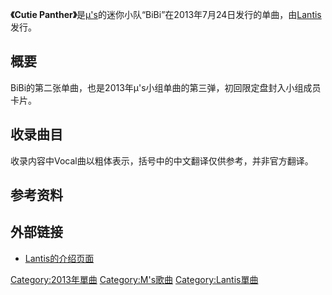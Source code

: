 {{refimprove|time=2017-06-07T13:53:32+00:00}}
{{Infobox Single 
| Name           = Cutie Panther
| Artist         = BiBi 〜绚濑绘里（[[南条爱乃|南条爱乃]]）、西木野真姬（[[Pile|Pile]]）、矢泽日香（[[德井青空|德井青空]]）from [[μ's|μ's]]〜
| Cover          = Cutie Panther.jpg
| Caption        = 单曲封面
| Album          = 
| A-side         = Cutie Panther
| B-side         = {{lang|ja|夏、終わらないで。}}
| Released       = 2013年7月24日
| Format         = [[CD|CD]]
| Recorded       = 
| Genre          = 
| Length         = {{Duration|m=4|s=33}}
| Label          = [[Lantis|Lantis]]
| Writer         = [[畑亚贵|畑亚贵]]（作词）<br>佐佐木裕（作曲#1）<br>渡边和纪（作曲#2）
| Producer       = 
| Certification  = 
| Chart position = *周榜第8位（Oricon公信榜）<ref>{{cite web |title=Cutie Panther |url=http://www.oricon.co.jp/prof/539425/products/1026242/1/ |accessdate=2017-06-07 |archiveurl=https://web.archive.org/web/20170607135041/http://www.oricon.co.jp/prof/539425/products/1026242/1/ |archivedate=2017-06-07 |language=ja |deadurl=yes }}</ref>
| Misc           = {{Extra chronology 2
  | Artist      = BiBi
  | Type        = single
  | Last single    = [[鑽石公主的憂鬱|鑽石公主的憂鬱]] <br> （2011年）
  | This single    = '''Cutie Panther''' <br> （2013年）
  | Next single    = [[冬天給予的預感|冬天給予的預感]] <br> （2014年）}}
{{Extra track listing
 | Album = [[μ's_Best_Album_Best_Live!_collection|μ's Best Album Best Live! collection]]
 | Type = greatest
 | prev_track = {{lang|ja|キミのくせに！}}
 | prev_no = 12
 | this_track = '''Cutie Panther'''
 | track_no = 13
 | next_track = {{lang|ja|夏、終わらないで。}}
 | next_no = 14
 }}
{{External music video|1={{YouTube|ObNybjJ43e0|{{lang|ja|【ラブライブ！】BiBi「Cutie Panther」試聴動画}}}}|Upper caption=官方试听}}
}}

'''《Cutie Panther》'''是[[μ's|μ's]]的迷你小队“BiBi”在2013年7月24日发行的单曲，由[[Lantis|Lantis]]发行。

==概要==
BiBi的第二张单曲，也是2013年μ's小组单曲的第三弹，初回限定盘封入小组成员卡片。

==收录曲目==
收录内容中Vocal曲以粗体表示，括号中的中文翻译仅供参考，并非官方翻译。

{{曲目表
|collapsed = 
|headline = CD
|font_size = 
|total_length = 27:44

|all_lyrics = [[畑亚贵|畑亚贵]]

|title1 = '''Cutie Panther'''
|note1 = 
|music1 = 佐佐木裕
|arranger1 = 佐佐木裕
|length1 = 4:33

|title2 = '''{{lang|ja|夏、終わらないで。}}'''
|note2 = 夏天，请不要结束。
|music2 = 渡边和纪
|arranger2 = 渡边和纪
|length2 = 4:05

|title3 =Cutie Panther
|note3 = Off Vocal
|music3 = 
|arranger3 = 
|length3 = 4:33

|title4 ={{lang|ja|夏、終わらないで。}}
|note4 = Off Vocal
|music4 = 
|arranger4 = 
|length4 = 4:05

|title5 = {{lang|ja|プールでウェイトレス！？}}<small>''（广播剧）''</small><br>
|note5 = 在泳池当服务员！？
|music5 = 
|arranger5 = 
|length5 = 10:28
}}

==参考资料==
{{reflist}}

==外部链接==
*[http://www.lantis.jp/release-item/LACM-14102.html Lantis的介绍页面]{{Wayback|url=http://www.lantis.jp/release-item/LACM-14102.html |date=20180128132639 }}{{ja icon}}

{{μ's}}

[[Category:2013年單曲|Category:2013年單曲]]
[[Category:Μ's歌曲|Category:Μ's歌曲]]
[[Category:Lantis單曲|Category:Lantis單曲]]